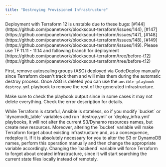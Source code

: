 ```yaml
---
title: "Destroying Provisioned Infrastructure"
---
```


<Warning>
Deployment with Terraform 12 is unstable due to these bugs: [#144](https://github.com/poanetwork/blockscout-terraform/issues/144), [#147](https://github.com/poanetwork/blockscout-terraform/issues/147), [#148](https://github.com/poanetwork/blockscout-terraform/issues/148), [#149](https://github.com/poanetwork/blockscout-terraform/issues/149). Please use TF 11.11 - 11.14 and following branch for deployment [https://github.com/poanetwork/blockscout-terraform/tree/before-t12](https://github.com/poanetwork/blockscout-terraform/tree/before-t12)

</Warning>

First, remove autoscaling groups (ASG) deployed via CodeDeploy manually since Terraform doesn't track them and will miss them during the automatic destroy process. Once ASG is deleted you can use the `ansible-playbook destroy.yml` playbook to remove the rest of the generated infrastructure.

Make sure to check the playbook output since in some cases it may not delete everything. Check the error description for details.

<Warning>
While Terraform is stateful, Ansible is stateless, so if you modify `bucket` or `dynamodb_table` variables and run `destroy.yml` or `deploy_infra.yml` playbooks, it will not alter the current S3/Dynamo resources names, but create new resources. Moreover, altering the `bucket` variable will make Terraform forget about existing infrastructure and, as a consequence, redeploy it. If it is absolutely necessary for you to alter the S3 or DynamoDB names, perform this operation manually and then change the appropriate variable accordingly.

</Warning>

<Info>
Changing the `backend` variable will force Terraform to forget about created infrastructure, since it will start searching the current state files locally instead of remotely.

</Info>


